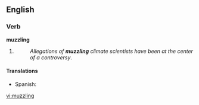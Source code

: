 ==English==

===Verb===
'''muzzling'''

# {{present participle of|[[muzzle]]}}
#: ''Allegations of '''muzzling''' climate scientists have been at the center of a controversy''.

====Translations====
{{trans-top|present participle of muzzle}}
* Spanish: {{t|es|embozamiento}}
{{trans-mid}}
{{trans-bottom}}

[[vi:muzzling]]